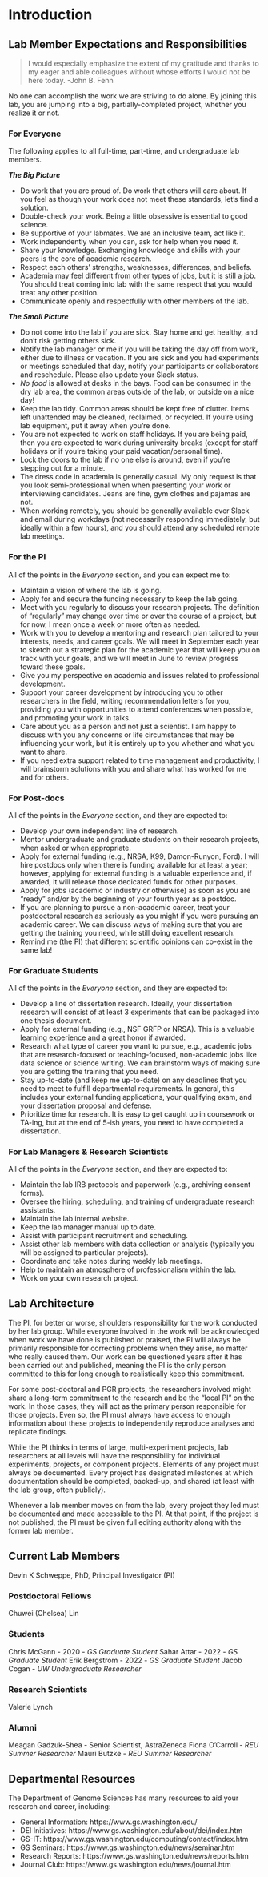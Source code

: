 # Introduction {#intro}

## Lab Member Expectations and Responsibilities

>I would especially emphasize the extent of my gratitude and thanks to my eager and able colleagues without whose efforts I would not be here today.
>-John B. Fenn

No one can accomplish the work we are striving to do alone. By joining this lab, you are jumping into a big, partially-completed project, whether you realize it or not.

### For Everyone

The following applies to all full-time, part-time, and undergraduate lab members.

***The Big Picture***

*	Do work that you are proud of. Do work that others will care about. If you feel as though your work does not meet these standards, let’s find a solution.
*	Double-check your work. Being a little obsessive is essential to good science.
*	Be supportive of your labmates. We are an inclusive team, act like it.
*	Work independently when you can, ask for help when you need it.
*	Share your knowledge. Exchanging knowledge and skills with your peers is the core of academic research.
*	Respect each others' strengths, weaknesses, differences, and beliefs.
*	Academia may feel different from other types of jobs, but it is still a job. You should treat coming into lab with the same respect that you would treat any other position. 
*	Communicate openly and respectfully with other members of the lab.

***The Small Picture***

*	Do not come into the lab if you are sick. Stay home and get healthy, and don't risk getting others sick.
*	Notify the lab manager or me if you will be taking the day off from work, either due to illness or vacation. If you are sick and you had experiments or meetings scheduled that day, notify your participants or collaborators and reschedule. Please also update your Slack status.
* *No food* is allowed at desks in the bays. Food can be consumed in the dry lab area, the common areas outside of the lab, or outside on a nice day!
*	Keep the lab tidy. Common areas should be kept free of clutter. Items left unattended may be cleaned, reclaimed, or recycled. If you're using lab equipment, put it away when you're done.
*	You are not expected to work on staff holidays. If you are being paid, then you are expected to work during university breaks (except for staff holidays or if you're taking your paid vacation/personal time).
*	Lock the doors to the lab if no one else is around, even if you're stepping out for a minute.
*	The dress code in academia is generally casual. My only request is that you look semi-professional when when presenting your work or interviewing candidates. Jeans are fine, gym clothes and pajamas are not.
*	When working remotely, you should be generally available over Slack and email during workdays (not necessarily responding immediately, but ideally within a few hours), and you should attend any scheduled remote lab meetings.

### For the PI
All of the points in the *Everyone* section, and you can expect me to:

*	Maintain a vision of where the lab is going.
*	Apply for and secure the funding necessary to keep the lab going.
*	Meet with you regularly to discuss your research projects. The definition of "regularly" may change over time or over the course of a project, but for now, I mean once a week or more often as needed.
*	Work with you to develop a mentoring and research plan tailored to your interests, needs, and career goals. We will meet in September each year to sketch out a strategic plan for the academic year that will keep you on track with your goals, and we will meet in June to review progress toward these goals.
*	Give you my perspective on academia and issues related to professional development.
*	Support your career development by introducing you to other researchers in the field, writing recommendation letters for you, providing you with opportunities to attend conferences when possible, and promoting your work in talks.
*	Care about you as a person and not just a scientist. I am happy to discuss with you any concerns or life circumstances that may be influencing your work, but it is entirely up to you whether and what you want to share. 
*	If you need extra support related to time management and productivity, I will brainstorm solutions with you and share what has worked for me and for others. 

### For Post-docs
All of the points in the *Everyone* section, and they are expected to:

*	Develop your own independent line of research.
*	Mentor undergraduate and graduate students on their research projects, when asked or when appropriate.
*	Apply for external funding (e.g., NRSA, K99, Damon-Runyon, Ford). I will hire postdocs only when there is funding available for at least a year; however, applying for external funding is a valuable experience and, if awarded, it will release those dedicated funds for other purposes.
*	Apply for jobs (academic or industry or otherwise) as soon as you are "ready" and/or by the beginning of your fourth year as a postdoc.
*	If you are planning to pursue a non-academic career, treat your postdoctoral research as seriously as you might if you were pursuing an academic career. We can discuss ways of making sure that you are getting the training you need, while still doing excellent research.
*	Remind me (the PI) that different scientific opinions can co-exist in the same lab!

### For Graduate Students
All of the points in the *Everyone* section, and they are expected to:

*	Develop a line of dissertation research. Ideally, your dissertation research will consist of at least 3 experiments that can be packaged into one thesis document.
*	Apply for external funding (e.g., NSF GRFP or NRSA). This is a valuable learning experience and a great honor if awarded.
*	Research what type of career you want to pursue, e.g., academic jobs that are research-focused or teaching-focused, non-academic jobs like data science or science writing. We can brainstorm ways of making sure you are getting the training that you need.
*	Stay up-to-date (and keep me up-to-date) on any deadlines that you need to meet to fulfill departmental requirements. In general, this includes your external funding applications, your qualifying exam, and your dissertation proposal and defense.
*	Prioritize time for research. It is easy to get caught up in coursework or TA-ing, but at the end of 5-ish years, you need to have completed a dissertation.

### For Lab Managers & Research Scientists
All of the points in the *Everyone* section, and they are expected to:

*	Maintain the lab IRB protocols and paperwork (e.g., archiving consent forms).
*	Oversee the hiring, scheduling, and training of undergraduate research assistants.
*	Maintain the lab internal website.
*	Keep the lab manager manual up to date.
*	Assist with participant recruitment and scheduling.
*	Assist other lab members with data collection or analysis (typically you will be assigned to particular projects).
*	Coordinate and take notes during weekly lab meetings.
*	Help to maintain an atmosphere of professionalism within the lab.
*	Work on your own research project.


## Lab Architecture
The PI, for better or worse, shoulders responsibility for the work conducted by her lab group. While everyone involved in the work will be acknowledged when work we have done is published or praised, the PI will always be primarily responsible for correcting problems when they arise, no matter who really caused them. Our work can be questioned years after it has been carried out and published, meaning the PI is the only person committed to this for long enough to realistically keep this commitment. 

For some post-doctoral and PGR projects, the researchers involved might share a long-term commitment to the research and be the "local PI" on the work. In those cases, they will act as the primary person responsible for those projects. Even so, the PI must always have access to enough information about these projects to independently reproduce analyses and replicate findings.

While the PI thinks in terms of large, multi-experiment projects, lab researchers at all levels will have the responsibility for individual experiments, projects, or component projects. Elements of any project must always be documented. Every project has designated milestones at which documentation should be completed, backed-up, and shared (at least with the lab group, often publicly).
  
Whenever a lab member moves on from the lab, every project they led must be documented and made accessible to the PI. At that point, if the project is not published, the PI must be given full editing authority along with the former lab member.

## Current Lab Members

Devin K Schweppe, PhD, Principal Investigator (PI)

### Postdoctoral Fellows

Chuwei (Chelsea) Lin

### Students

Chris McGann - 2020 - *GS Graduate Student*
Sahar Attar - 2022 - *GS Graduate Student*
Erik Bergstrom - 2022 - *GS Graduate Student*
Jacob Cogan - *UW Undergraduate Researcher*

### Research Scientists

Valerie Lynch

### Alumni

Meagan Gadzuk-Shea - Senior Scientist, AstraZeneca
Fiona O'Carroll - *REU Summer Researcher*
Mauri Butzke - *REU Summer Researcher*

## Departmental Resources
The Department of Genome Sciences has many resources to aid your research and career, including:

* General Information: https://www.gs.washington.edu/ 
* DEI Initiatives: https://www.gs.washington.edu/about/dei/index.htm
* GS-IT: https://www.gs.washington.edu/computing/contact/index.htm
* GS Seminars: https://www.gs.washington.edu/news/seminar.htm
* Research Reports: https://www.gs.washington.edu/news/reports.htm
* Journal Club: https://www.gs.washington.edu/news/journal.htm


